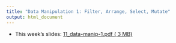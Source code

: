 ```yaml
---
title: "Data Manipulation 1: Filter, Arrange, Select, Mutate"
output: html_document
---
```


- This week's slides: [11_data-manip-1.pdf ( <i class="far fa-file-pdf"></i> 3 MB)](../../files/slides/11_data-manip-1.pdf)

